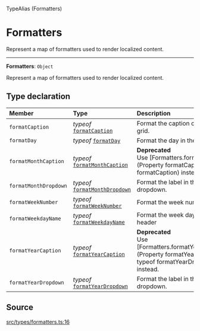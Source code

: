 <SectionTitle>TypeAlias (Formatters)</SectionTitle>

# Formatters

<Description>
Represent a map of formatters used to render localized content.
</Description>

---

<a id="undefined" name="undefined"></a>

<SignatureMemberIdentifier>**Formatters**: `Object`</SignatureMemberIdentifier>

Represent a map of formatters used to render localized content.

## Type declaration

| Member | Type | Description |
| :------ | :------ | :------ |
| `formatCaption` | *typeof* [`formatCaption`](/api/next/functions/formatCaption.md) | Format the caption of a month grid. |
| `formatDay` | *typeof* [`formatDay`](/api/next/functions/formatDay.md) | Format the day in the day cell. |
| `formatMonthCaption` | *typeof* [`formatMonthCaption`](/api/next/functions/formatMonthCaption.md) | **Deprecated**<br />Use [Formatters.formatCaption](Property formatCaption: typeof formatCaption) instead. |
| `formatMonthDropdown` | *typeof* [`formatMonthDropdown`](/api/next/functions/formatMonthDropdown.md) | Format the label in the month dropdown. |
| `formatWeekNumber` | *typeof* [`formatWeekNumber`](/api/next/functions/formatWeekNumber.md) | Format the week number. |
| `formatWeekdayName` | *typeof* [`formatWeekdayName`](/api/next/functions/formatWeekdayName.md) | Format the week day name in the header |
| `formatYearCaption` | *typeof* [`formatYearCaption`](/api/next/functions/formatYearCaption.md) | **Deprecated**<br />Use [Formatters.formatYearDropdown](Property formatYearDropdown: typeof formatYearDropdown) instead. |
| `formatYearDropdown` | *typeof* [`formatYearDropdown`](/api/next/functions/formatYearDropdown.md) | Format the label in the year dropdown. |

## Source

[src/types/formatters.ts:16](https://github.com/gpbl/react-day-picker/blob/next/src/types/formatters.ts#L16)
